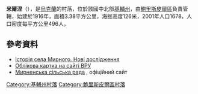 {{coord|50|10|44|N|31|10|24|E|scale:30000|display=title}}

'''米爾涅'''（{{lang-uk|Мирне}}），是[[烏克蘭|烏克蘭]]的村落，位於該國中北部[[基輔州|基輔州]]，由[[鮑里斯皮爾區|鮑里斯皮爾區]]負責管轄，始建於1916年，面積3.38平方公里，海拔高度126米，2001年人口1678，人口密度每平方公里496人。

==參考資料==
*[http://mirnoes.com.ua/istoriya-sela-mirnogo-novi-doslidzhennya/ Історія села Мирного. Нові дослідження] {{Wayback|url=http://mirnoes.com.ua/istoriya-sela-mirnogo-novi-doslidzhennya/ |date=20200130074915 }}
* [http://w1.c1.rada.gov.ua/pls/z7503/A005?rdat1=11.11.2016&rf7571=15224 Облікова картка на сайті ВРУ] {{Wayback|url=http://w1.c1.rada.gov.ua/pls/z7503/A005?rdat1=11.11.2016&rf7571=15224 |date=20161111062036 }}
* [http://www.msrada.com.ua/ Мирненська сільська рада] {{Wayback|url=http://www.msrada.com.ua/ |date=20210123225949 }}, офіційний сайт

{{DEFAULTSORT:Мирне}}
[[Category:基輔州村落|Category:基輔州村落]]
[[Category:鮑里斯皮爾區村落|Category:鮑里斯皮爾區村落]]


{{Kiev-geo-stub}}